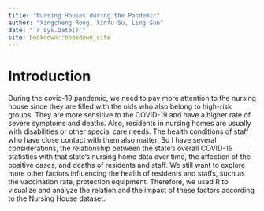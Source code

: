 ```yaml
--- 
title: "Nursing Houses during the Pandemic"
author: "Xingcheng Rong, Xinfu Su, Ling Sun"
date: "`r Sys.Date()`"
site: bookdown::bookdown_site
---
```


# Introduction

During the covid-19 pandemic, we need to pay more attention to the nursing house since they are filled with the olds who also belong to high-risk groups. They are more sensitive to the COVID-19 and have a higher rate of severe symptoms and deaths. Also, residents in nursing homes are usually with disabilities or other special care needs. The health conditions of staff who have close contact with them also matter. 
So I have several considerations, the relationship between the state’s overall COVID-19 statistics with that state’s nursing home data over time, the affection of the positive cases, and deaths of residents and staff. We still want to explore more other factors influencing the health of residents and staffs, such as the vaccination rate, protection equipment. 
Therefore, we used R to visualize and analyze the relation and the impact of these factors according to the Nursing House dataset.